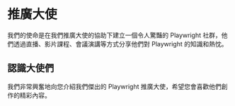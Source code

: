 # 推廣大使



我們的使命是在我們推廣大使的協助下建立一個令人驚豔的 Playwright 社群，他們透過直播、影片課程、會議演講等方式分享他們對 Playwright 的知識和熱忱。

## 認識大使們

我們非常興奮地向您介紹我們傑出的 Playwright 推廣大使，希望您會喜歡他們創作的精彩內容。

<ProfileCards people={ambassadors} />
